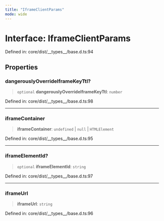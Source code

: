 ```yaml
---
title: "IframeClientParams"
mode: wide
---
```

  
# Interface: IframeClientParams

Defined in: core/dist/\_\_types\_\_/base.d.ts:94

## Properties

### dangerouslyOverrideIframeKeyTtl?

> `optional` **dangerouslyOverrideIframeKeyTtl**: `number`

Defined in: core/dist/\_\_types\_\_/base.d.ts:98

***

### iframeContainer

> **iframeContainer**: `undefined` \| `null` \| `HTMLElement`

Defined in: core/dist/\_\_types\_\_/base.d.ts:95

***

### iframeElementId?

> `optional` **iframeElementId**: `string`

Defined in: core/dist/\_\_types\_\_/base.d.ts:97

***

### iframeUrl

> **iframeUrl**: `string`

Defined in: core/dist/\_\_types\_\_/base.d.ts:96
